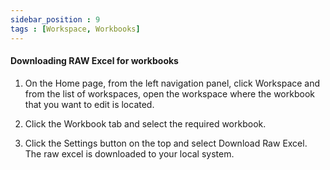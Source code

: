```yaml
---
sidebar_position : 9
tags : [Workspace, Workbooks]
---
```

#### Downloading RAW Excel for workbooks

1.  On the Home page, from the left navigation panel, click Workspace and from the list of workspaces, open the workspace where the workbook that you want to edit is located.
    
2.  Click the Workbook tab and select the required workbook.
    
3.  Click the Settings button on the top and select Download Raw Excel. The raw excel is downloaded to your local system.
    